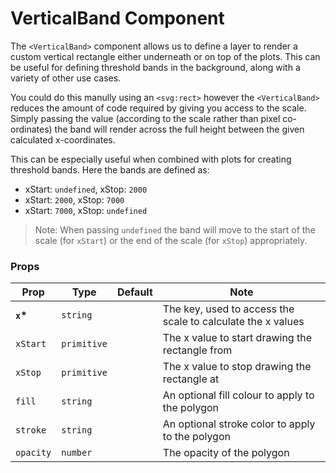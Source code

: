
# VerticalBand Component

The `<VerticalBand>` component allows us to define a layer to render a custom vertical rectangle either underneath or on top of the plots. This can be useful for defining threshold bands in the background, along with a variety of other use cases.

You could do this manully using an `<svg:rect>` however the `<VerticalBand>` reduces the amount of code required by giving you access to the scale. Simply passing the value (according to the scale rather than pixel co-ordinates) the band will render across the full height between the given calculated x-coordinates.

<Canvas>
    <Story id="components-bands-verticalband--default" />
</Canvas>

This can be especially useful when combined with plots for creating threshold bands. Here the bands are defined as:

-   xStart: `undefined`, xStop: `2000`
-   xStart: `2000`, xStop: `7000`
-   xStart: `7000`, xStop: `undefined`

> Note: When passing `undefined` the band will move to the start of the scale (for `xStart`) or the end of the scale (for `xStop`) appropriately.

<Canvas>
    <Story id="components-bands-verticalband--thresholds-example" />
</Canvas>

### Props

| Prop      | Type        | Default | Note                                                        |
| --------- | ----------- | ------- | ----------------------------------------------------------- |
| **`x`\*** | `string`    |         | The key, used to access the scale to calculate the x values |
| `xStart`  | `primitive` |         | The x value to start drawing the rectangle from             |
| `xStop`   | `primitive` |         | The x value to stop drawing the rectangle at                |
| `fill`    | `string`    |         | An optional fill colour to apply to the polygon             |
| `stroke`  | `string`    |         | An optional stroke color to apply to the polygon            |
| `opacity` | `number`    |         | The opacity of the polygon                                  |

<br />
